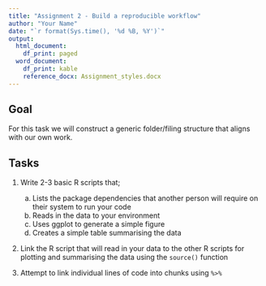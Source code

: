 ```yaml
---
title: "Assignment 2 - Build a reproducible workflow"
author: "Your Name"
date: "`r format(Sys.time(), '%d %B, %Y')`"
output:
  html_document:
    df_print: paged
  word_document:
    df_print: kable
    reference_docx: Assignment_styles.docx
---
```


## Goal

For this task we will construct a generic folder/filing structure that aligns with our own work.

## Tasks

1. Write 2-3 basic R scripts that;

    a. Lists the package dependencies that another person will require on their system to run your code
    b. Reads in the data to your environment
    c. Uses ggplot to generate a simple figure
    d. Creates a simple table summarising the data

2. Link the R script that will read in your data to the other R scripts for plotting and summarising the data using the `source()` function

3. Attempt to link individual lines of code into chunks using `%>%`
    
